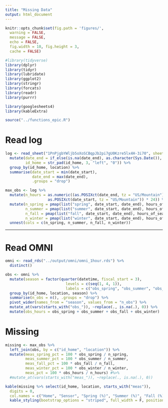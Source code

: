 ```yaml
---
title: "Missing Data"
output: html_document
---
```


```r
knitr::opts_chunk$set(fig.path = 'figures/',
  warning = FALSE,
  message = FALSE,
  echo = FALSE,
  fig.width = 10, fig.height = 3,
  cache = FALSE)
```

```r
#library(tidyverse)
library(dplyr)
library(tidyr)
library(lubridate)
library(ggplot2)
library(stringr)
library(forcats)
library(readr)
library(purrr)

library(googlesheets4)
library(kableExtra)
```

```r
source("../functions_epic.R")
```

# Read log

```r
log <- read_sheet("1PnPjgbYWljb5oXoSCBqpJb2pi7gU0Kzre5lx4H-3i70", sheet = "omni") %>%
  mutate(date_end = if_else(is.na(date_end), as.character(Sys.Date()), date_end),
         id_home = str_pad(id_home, 3, "left", "0")) %>%
  group_by(id_home, location) %>%
  summarise(date_start = min(date_start),
            date_end = max(date_end),
            .groups = "drop")
```

```r
max_obs <- log %>%
  mutate(n_hours = as.numeric((as.POSIXct(date_end, tz = "US/Mountain") -
                   as.POSIXct(date_start, tz = "US/Mountain")) * 24)) %>%
  mutate(n_spring = pmap(list("spring", date_start, date_end), hours_of_season),
         n_summer = pmap(list("summer", date_start, date_end), hours_of_season),
         n_fall = pmap(list("fall", date_start, date_end), hours_of_season),
         n_winter = pmap(list("winter", date_start, date_end), hours_of_season)) %>%
  unnest(cols = c(n_spring, n_summer, n_fall, n_winter))
```


---

# Read OMNI

```r
omni <- read_rds("../output/omni/omni_1hour.rds") %>%
  distinct()
```

```r
obs <- omni %>%
  mutate(season = factor(quarter(datetime, fiscal_start = 3),
                           levels = c(seq(1, 4, 1)),
                           labels = c("obs_spring", "obs_summer", "obs_fall", "obs_winter"))) %>%
  group_by(id_home, location, season) %>%
  summarise(n_obs = n(), .groups = "drop") %>%
  pivot_wider(names_from = "season", values_from = "n_obs") %>%
  mutate_at(vars(starts_with("obs_")), ~replace(., is.na(.), 0)) %>%
  mutate(obs_hours = obs_spring + obs_summer + obs_fall + obs_winter)
```

# Missing

```r
missing <- max_obs %>%
  left_join(obs, by = c("id_home", "location")) %>%
  mutate(meas_spring_pct = 100 * obs_spring / n_spring,
         meas_summer_pct = 100 * obs_summer / n_summer,
         meas_fall_pct = 100 * obs_fall / n_fall,
         meas_winter_pct = 100 * obs_winter / n_winter,
         meas_pct = 100 * obs_hours / n_hours) #%>%
  #mutate_at(vars(starts_with("meas_")), ~replace(., is.na(.), 0))
```

```r
kable(missing %>% select(id_home, location, starts_with("meas")),
  digits = 0,
  col.names = c("Home", "Sensor", "Spring (%)", "Summer (%)", "Fall (%)", "Winter (%)", "Overall (%)")) %>%
  kable_styling(bootstrap_options = "striped", full_width = F, position = "left")
```

